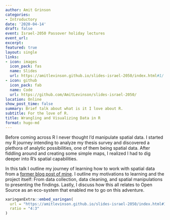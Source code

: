 ```yaml
---
author: Amit Grinson
categories:
- Introductory
date: '2020-04-14'
draft: false
event: Israel-2050 Passover holiday lectures
event_url:
excerpt: 
featured: true
layout: single
links:
- icon: images
  icon_pack: fas
  name: Slides
  url: https://amitlevinson.github.io/slides-israel-2050/index.html#1/
- icon: github
  icon_pack: fab
  name: Code
  url: https://github.com/AmitLevinson/slides-israel-2050/
location: Online
show_post_time: false
summary: Brief talk about what is it I love about R.
subtitle: For the love of R.
title: Wrangling and Visualizing Data in R
format: hugo-md
---
```


Before coming across R I never thought I’d manipulate spatial data. I started my R journey intending to analyze my thesis survey and discovered a plethora of analytic possibilities, one of them being  spatial data. After fiddling around and creating some simple maps, I realized I had to dig deeper into R's spatial capabilities.  

In this talk I outline my journey of learning how to work with spatial data from a [former blog post of mine](https://amitlevinson.com/blog/exploring-ice-cream-locations/). I outline my motivations to learning and the project itself: From data collection, data cleaning, and spatial manipulations to presenting the findings. Lastly, I discuss how this all relates to Open Source as an eco-system that enabled me to go on this adventure.


```r
xaringanExtra::embed_xaringan(
  url = "https://amitlevinson.github.io/slides-israel-2050/index.html#1/",
  ratio = "4:3"
)
```
